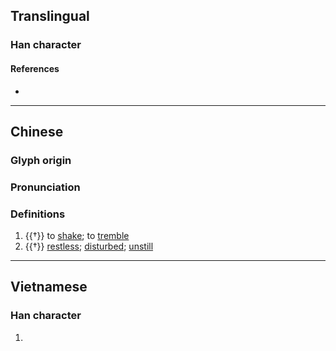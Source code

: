 {{character info/new}}
==Translingual==

===Han character===
{{Han char|rn=64|rad=手|as=10|sn=13|four=|canj=QJCR|ids=⿰扌容}}

====References====
* {{Han ref|kx=0445.380|dkj=12449|dj=0796.190|hdz=31937.060|uh=6408|ud=25608}}

----
==Chinese==
{{zh-forms}}

===Glyph origin===
{{Han etym}}

===Pronunciation===
{{zh-pron
|m=róng,yǒng
|c=jung4
|mc=y
|oc=y
|cat=v,a
}}

===Definitions===
{{zh-hanzi}}

# {{†}} to [[shake]]; to [[tremble]]
# {{†}} [[restless]]; [[disturb]]ed; [[unstill]]


----

==Vietnamese==

===Han character===
{{vi-hantu|rs=手10|dong}}

# {{rfdef|vi|sort=手10}}